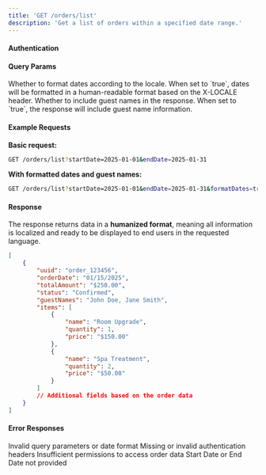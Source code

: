 ```yaml
---
title: 'GET /orders/list'
description: 'Get a list of orders within a specified date range.'
---
```



<HumanizedFormatNote />

#### Authentication

<AuthenticationInfo />

#### Query Params

<DateRangeParams />

<ParamField path="formatDates" type="boolean" default="false">
	Whether to format dates according to the locale. When set to `true`, dates
	will be formatted in a human-readable format based on the X-LOCALE header.
</ParamField>

<ParamField path="includeGuestNames" type="boolean" default="false">
	Whether to include guest names in the response. When set to `true`, the
	response will include guest name information.
</ParamField>

#### Example Requests

**Basic request:**

```bash
GET /orders/list?startDate=2025-01-01&endDate=2025-01-31
```

**With formatted dates and guest names:**

```bash
GET /orders/list?startDate=2025-01-01&endDate=2025-01-31&formatDates=true&includeGuestNames=true
```

#### Response

The response returns data in a **humanized format**, meaning all information is localized and ready to be displayed to end users in the requested language.

```json
[
	{
		"uuid": "order_123456",
		"orderDate": "01/15/2025",
		"totalAmount": "$250.00",
		"status": "Confirmed",
		"guestNames": "John Doe, Jane Smith",
		"items": [
			{
				"name": "Room Upgrade",
				"quantity": 1,
				"price": "$150.00"
			},
			{
				"name": "Spa Treatment",
				"quantity": 2,
				"price": "$50.00"
			}
		]
		// Additional fields based on the order data
	}
]
```

#### Error Responses

<ResponseField name="400" type="Bad Request">
	Invalid query parameters or date format
</ResponseField>

<ResponseField name="401" type="Unauthorized">
	Missing or invalid authentication headers
</ResponseField>

<ResponseField name="403" type="Forbidden">
	Insufficient permissions to access order data
</ResponseField>

<ResponseField name="404" type="Not Found">
	Start Date or End Date not provided
</ResponseField>
